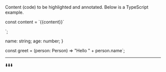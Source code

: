 

Content (code) to be highlighted and annotated. Below is a TypeScript example.


const content = \`{{content}}\`

<annotative-code languageFn={languageFn} content={content} />`;

  name: string;
  age: number;
}

const greet = (person: Person) => "Hello " + person.name`;


<hr style={{ margin: '24px 0' }} />
<AnnotativeCode
  languageFn={javaScriptFn}
  themeCss={themeCss}
  content={content.replace('{{content}}', typeScriptContent)}
  styleMap={styleMap}
/>
<div
  style={{
    textAlign: 'center',
    padding: '12px',
  }}
>
  ⬇️⬇️⬇️
</div>
<AnnotativeCode
  languageFn={typeScriptFn}
  themeCss={themeCss}
  content={typeScriptContent}
  styleMap={styleMap}
/>
